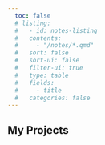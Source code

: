 ```yaml
---
  toc: false
  # listing:
  #   - id: notes-listing
  #   contents:
  #     - "/notes/*.qmd"
  #   sort: false
  #   sort-ui: false
  #   filter-ui: true
  #   type: table
  #   fields:
  #     - title
  #   categories: false
---
```


## My Projects

